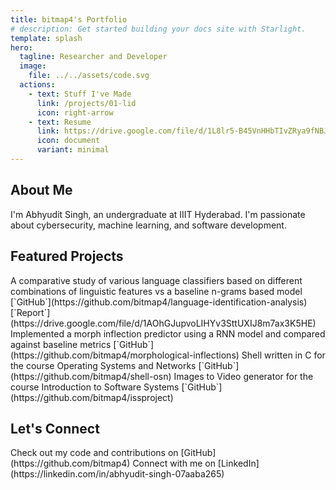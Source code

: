 ```yaml
---
title: bitmap4's Portfolio
# description: Get started building your docs site with Starlight.
template: splash
hero:
  tagline: Researcher and Developer
  image:
    file: ../../assets/code.svg
  actions:
    - text: Stuff I've Made
      link: /projects/01-lid
      icon: right-arrow
    - text: Resume
      link: https://drive.google.com/file/d/1L8lr5-B45VnHHbTIvZRya9fNBJOjI8h3/
      icon: document
      variant: minimal
---
```



## About Me

I'm Abhyudit Singh, an undergraduate at IIIT Hyderabad. 
I'm passionate about cybersecurity, machine learning, and software development. 


## Featured Projects

<CardGrid stagger>
	<Card title="Language Identification Analysis" icon="translate">
		A comparative study of various language classifiers based on different combinations of linguistic features vs a baseline n-grams based model
		[`GitHub`](https://github.com/bitmap4/language-identification-analysis)
		[`Report`](https://drive.google.com/file/d/1AOhGJupvoLIHYv3SttUXIJ8m7ax3K5HE)
	</Card>
	<Card title="Morphological Inflections" icon="translate">
		Implemented a morph inflection predictor using a RNN model and compared against baseline metrics
		[`GitHub`](https://github.com/bitmap4/morphological-inflections)
	</Card>
	<Card title="C-Shell" icon="seti:shell">
		Shell written in C for the course Operating Systems and Networks
		[`GitHub`](https://github.com/bitmap4/shell-osn)
	</Card>
	<Card title="Kafka." icon="seti:video">
		Images to Video generator for the course Introduction to Software Systems
		[`GitHub`](https://github.com/bitmap4/issproject)
	</Card>
</CardGrid>

## Let's Connect

<CardGrid stagger>
    <Card title="GitHub" icon="github">
        Check out my code and contributions on [GitHub](https://github.com/bitmap4)
    </Card>
    <Card title="LinkedIn" icon="linkedin">
        Connect with me on [LinkedIn](https://linkedin.com/in/abhyudit-singh-07aaba265)
    </Card>
</CardGrid>